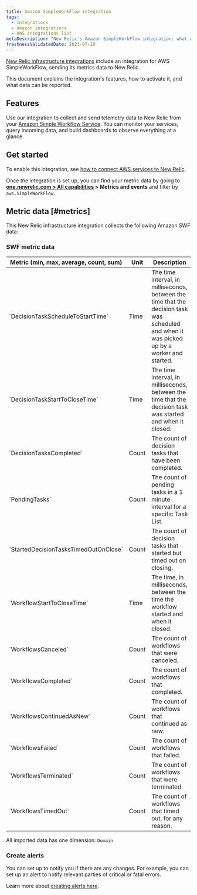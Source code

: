 ```yaml
---
title: Amazon SimpleWorkFlow integration
tags:
  - Integrations
  - Amazon integrations
  - AWS integrations list
metaDescription: "New Relic's Amazon SimpleWorkFlow integration: what data it reports and how to enable it."
freshnessValidatedDate: 2023-07-10
---
```


[New Relic infrastructure integrations](/docs/infrastructure/integrations-getting-started/getting-started/introduction-infrastructure-integrations) include an integration for AWS SimpleWorkFlow, sending its metrics data to New Relic.

This document explains the integration's features, how to activate it, and what data can be reported.

## Features

Use our integration to collect and send telemetry data to New Relic from your [Amazon Simple Workflow Service](https://aws.amazon.com/swf/). You can monitor your services, query incoming data, and build dashboards to observe everything at a glance.

## Get started

To enable this integration, see [how to connect AWS services to New Relic](/docs/infrastructure/amazon-integrations/connect/aws-metric-stream-setup/).

Once the integration is set up, you can find your metric data by going to **[one.newrelic.com > All capabilities](https://one.newrelic.com/all-capabilities) > Metrics and events** and filter by `aws.SimpleWorkFlow`.

## Metric data [#metrics]

This New Relic infrastructure integration collects the following Amazon SWF data:

### SWF metric data

<table>
  <thead>
    <tr>
      <th style={{ width: "200px" }}>
      Metric (min, max, average, count, sum)  
      </th>
      <th>
      Unit  
      </th>
      <th>
      Description
      </th>
    </tr>
  </thead>
    <tbody>
    <tr>
      <td>
      `DecisionTaskScheduleToStartTime`
      </td>
      <td>
      Time
      </td>
      <td>
      The time interval, in milliseconds, between the time that the decision task was scheduled and when it was picked up by a worker and started.
      </td>
    </tr>
    <tr>
      <td>
      `DecisionTaskStartToCloseTime`
      </td>
      <td>
      Time
      </td>
      <td>
      The time interval, in milliseconds, between the time that the decision task was started and when it closed.
      </td>
    </tr>
    <tr>
      <td>
      `DecisionTasksCompleted`
      </td>
      <td>
      Count
      </td>
      <td>
      The count of decision tasks that have been completed.
      </td>
    </tr>
    <tr>
      <td>
      `PendingTasks`
      </td>
      <td>
      Count
      </td>
      <td>
      The count of pending tasks in a 1 minute interval for a specific Task List.
      </td>
    </tr>
    <tr>
      <td>
      `StartedDecisionTasksTimedOutOnClose`
      </td>
      <td>
      Count
      </td>
      <td>
      The count of decision tasks that started but timed out on closing.
      </td>
    </tr>
    <tr>
      <td>
      `WorkflowStartToCloseTime`
      </td>
      <td>
      Time
      </td>
      <td>
      The time, in milliseconds, between the time the workflow started and when it closed.
      </td>
    </tr>
    <tr>
      <td>
      `WorkflowsCanceled`
      </td>
      <td>
      Count
      </td>
      <td>
      The count of workflows that were canceled.
      </td>
    </tr>
    <tr>
      <td>
      `WorkflowsCompleted`
      </td>
      <td>
      Count
      </td>
      <td>
      The count of workflows that completed.
      </td>
    </tr>
    <tr>
      <td>
      `WorkflowsContinuedAsNew`
      </td>
      <td>
      Count
      </td>
      <td>
      The count of workflows that continued as new.
      </td>
    </tr>
    <tr>
      <td>
      `WorkflowsFailed`
      </td>
      <td>
      Count
      </td>
      <td>
      The count of workflows that failed.
      </td>
    </tr>
    <tr>
      <td>
      `WorkflowsTerminated`
      </td>
      <td>
      Count
      </td>
      <td>
      The count of workflows that were terminated.
      </td>
    </tr>
    <tr>
      <td>
      `WorkflowsTimedOut`
      </td>
      <td>
      Count
      </td>
      <td>
      The count of workflows that timed out, for any reason.
      </td>
    </tr>
    </tbody>
</table>

All imported data has one dimension: `Domain`

### Create alerts

You can set up <InlinePopover type="alerts" /> to notify you if there are any changes. For example, you can set up an alert to notify relevant parties of critical or fatal errors.

Learn more about [creating alerts here](/docs/alerts-applied-intelligence/new-relic-alerts/get-started/your-first-nrql-condition/).